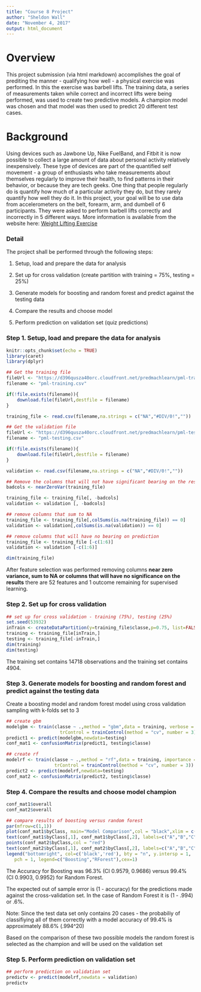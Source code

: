 ```yaml
---
title: "Course 8 Project"
author: "Sheldon Wall"
date: "November 4, 2017"
output: html_document
---
```

# Overview

This project submission (via html markdown) accomplishes the goal of prediting the manner - qualifying how well - a physical exercise was performed.  In this the exercise was barbell lifts.  The training data, a series of measurements taken while correct and incorrect lifts were being performed, was used to create two predictive models.  A champion model was chosen and that model was then used to predict 20 different test cases.

# Background

Using devices such as Jawbone Up, Nike FuelBand, and Fitbit it is now possible to collect a large amount of data about personal activity relatively inexpensively. These type of devices are part of the quantified self movement - a group of enthusiasts who take measurements about themselves regularly to improve their health, to find patterns in their behavior, or because they are tech geeks. One thing that people regularly do is quantify how much of a particular activity they do, but they rarely quantify how well they do it. In this project, your goal will be to use data from accelerometers on the belt, forearm, arm, and dumbell of 6 participants. They were asked to perform barbell lifts correctly and incorrectly in 5 different ways. More information is available from the website here: [Weight Lifting Exercise](http://web.archive.org/web/20161224072740/http:/groupware.les.inf.puc-rio.br/har)

### Detail

The project shall be performed through the following steps:

1. Setup, load and prepare the data for analysis

2. Set up for cross validation (create partition with training = 75%, testing = 25%)

3. Generate models for boosting and random forest and predict against the testing data

4. Compare the results and choose model

5. Perform prediction on validation set (quiz predictions) 

### Step 1. Setup, load and prepare the data for analysis

```r
knitr::opts_chunk$set(echo = TRUE)
library(caret)
library(dplyr)
```
```r

## Get the training file 
fileUrl <- "https://d396qusza40orc.cloudfront.net/predmachlearn/pml-training.csv"
filename <- "pml-training.csv"

if(!file.exists(filename)){
    download.file(fileUrl,destfile = filename)
}

training_file <- read.csv(filename,na.strings = c("NA","#DIV/0!",""))

## Get the validation file
fileUrl <- "https://d396qusza40orc.cloudfront.net/predmachlearn/pml-testing.csv"
filename <- "pml-testing.csv"

if(!file.exists(filename)){
    download.file(fileUrl,destfile = filename)
}

validation <- read.csv(filename,na.strings = c("NA","#DIV/0!",""))

## Remove the columns that will not have significant bearing on the results 
badcols <- nearZeroVar(training_file)

training_file <- training_file[, -badcols]
validation <- validation [, -badcols]

## remove columns that sum to NA
training_file <- training_file[,colSums(is.na(training_file)) == 0]
validation <- validation[,colSums(is.na(validation)) == 0]

## remove columns that will have no bearing on prediction
training_file <- training_file [-c(1:6)]
validation <- validation [-c(1:6)]

dim(training_file)
```

After feature selection was performed removing columns **near zero variance, sum to NA or columns that will have no significance on the results** there are 52 features and 1 outcome remaining for supervised learning.

### Step 2. Set up for cross validation

```r
## set up for cross validation - training (75%), testing (25%)
set.seed(53932)
inTrain <- createDataPartition(y=training_file$classe,p=0.75, list=FALSE)
training <- training_file[inTrain,]
testing <- training_file[-inTrain,]
dim(training)
dim(testing)
```
The training set contains 14718 observations and the training set contains 4904.

### Step 3. Generate models for boosting and random forest and predict against the testing data

Create a boosting model and random forest model using cross validation sampling with k-folds set to 3

```r
## create gbm
modelgbm <- train(classe ~ .,method = "gbm",data = training, verbose = F, 
                    trControl = trainControl(method = "cv", number = 3))
predict1 <- predict(modelgbm,newdata=testing)
conf_mat1 <- confusionMatrix(predict1, testing$classe)

## create rf 
modelrf <- train(classe ~ .,method = "rf",data = training, importance = T,
                  trControl = trainControl(method = "cv", number = 3))
predict2 <- predict(modelrf,newdata=testing)
conf_mat2 <- confusionMatrix(predict2, testing$classe)
```

### Step 4. Compare the results and choose model champion

```r
conf_mat1$overall
conf_mat2$overall

## compare results of boosting versus random forest
par(mfrow=c(1,1))
plot(conf_mat1$byClass, main="Model Comparison",col = "black",xlim = c(.93,1),ylim=c(.983,1))
text(conf_mat1$byClass[,1], conf_mat1$byClass[,2], labels=c("A","B","C","D","E"), cex= 2)
points(conf_mat2$byClass,col = "red")
text(conf_mat2$byClass[,1], conf_mat2$byClass[,2], labels=c("A","B","C","D","E"), col = "red",cex= 2)
legend("bottomright", col=c('black','red'), bty = "n", y.intersp = 1,
   pch = 1, legend=c("Boosting","RForest"),cex=1)

```

The Accuracy for Boosting was 96.3% (CI 0.9579, 0.9686) versus 99.4% (CI 0.9903, 0.9952) for Random Forest.

The expected out of sample error is (1 - accuracy) for the predictions made against the cross-validation set.
In the case of Random Forest it is (1 - .994) or .6%.  

Note: Since the test data set only contains 20 cases - the probabiliy of classifiying all of them correctly with a model accuracy of 99.4% is approximately 88.6% (.994^20)

Based on the comparison of these two possible models the random forest is selected as the 
champion and will be used on the validation set

### Step 5. Perform prediction on validation set

```r

## perform prediction on validation set
predictv <- predict(modelrf,newdata = validation)
predictv

```
